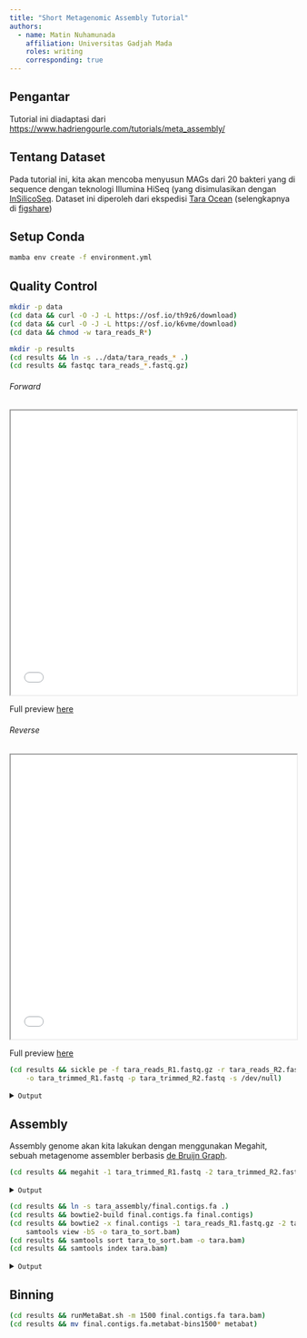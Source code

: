 ```yaml
---
title: "Short Metagenomic Assembly Tutorial"
authors:
  - name: Matin Nuhamunada
    affiliation: Universitas Gadjah Mada
    roles: writing
    corresponding: true
---
```


## Pengantar

Tutorial ini diadaptasi dari [https://www.hadriengourle.com/tutorials/meta_assembly/](https://www.hadriengourle.com/tutorials/meta_assembly/)

## Tentang Dataset
Pada tutorial ini, kita akan mencoba menyusun MAGs dari 20 bakteri yang di sequence dengan teknologi Illumina HiSeq (yang disimulasikan dengan [InSilicoSeq](http://insilicoseq.readthedocs.io/). Dataset ini diperoleh dari ekspedisi [Tara Ocean](http://ocean-microbiome.embl.de/companion.html) (selengkapnya di [figshare](https://figshare.com/articles/TARA-NON-REDUNDANT-MAGs/4902923/1))

## Setup Conda

```bash
mamba env create -f environment.yml
```

## Quality Control
```bash
mkdir -p data
(cd data && curl -O -J -L https://osf.io/th9z6/download)
(cd data && curl -O -J -L https://osf.io/k6vme/download)
(cd data && chmod -w tara_reads_R*)
```

```bash
mkdir -p results
(cd results && ln -s ../data/tara_reads_* .)
(cd results && fastqc tara_reads_*.fastq.gz)
```

:::{.panel-tabset}

###### Forward

<iframe src="results/tara_reads_R1_fastqc.html" width="100%" height="500px"></iframe>
Full preview <a href="results/tara_reads_R1_fastqc.html" target="_blank">here</a>

###### Reverse

<iframe src="results/tara_reads_R2_fastqc.html" width="100%" height="500px"></iframe>
Full preview <a href="results/tara_reads_R2_fastqc.html" target="_blank">here</a>
:::

```bash
(cd results && sickle pe -f tara_reads_R1.fastq.gz -r tara_reads_R2.fastq.gz -t sanger \
    -o tara_trimmed_R1.fastq -p tara_trimmed_R2.fastq -s /dev/null)
```
<details>
<summary>`Output`</summary>
```bash
FastQ paired records kept: 2995072 (1497536 pairs)
FastQ single records kept: 2460 (from PE1: 2366, from PE2: 94)
FastQ paired records discarded: 0 (0 pairs)
FastQ single records discarded: 2460 (from PE1: 94, from PE2: 2366)
```
</details>

## Assembly

Assembly genome akan kita lakukan dengan menggunakan Megahit, sebuah metagenome assembler berbasis [de Bruijn Graph](https://data-science-sequencing.github.io/Win2018/lectures/lecture7/).

```bash
(cd results && megahit -1 tara_trimmed_R1.fastq -2 tara_trimmed_R2.fastq -o tara_assembly)
```

<details>
<summary>`Output`</summary>
```bash
2025-02-12 22:45:50 - MEGAHIT v1.2.9
2025-02-12 22:45:50 - Using megahit_core with POPCNT and BMI2 support
2025-02-12 22:45:50 - Convert reads to binary library
2025-02-12 22:45:51 - b'INFO  sequence/io/sequence_lib.cpp  :   75 - Lib 0 (/home/matinnu/courses/short_read_metagenomics_tutorial/results/tara_trimmed_R1.fastq,/home/matinnu/courses/short_read_metagenomics_tutorial/results/tara_trimmed_R2.fastq): pe, 2995072 reads, 126 max length'
2025-02-12 22:45:51 - b'INFO  utils/utils.h                 :  152 - Real: 1.0162\tuser: 0.7983\tsys: 0.3193\tmaxrss: 184692'
2025-02-12 22:45:51 - k-max reset to: 141 
2025-02-12 22:45:51 - Start assembly. Number of CPU threads 22 
2025-02-12 22:45:51 - k list: 21,29,39,59,79,99,119,141 
2025-02-12 22:45:51 - Memory used: 15093769420
2025-02-12 22:45:51 - Extract solid (k+1)-mers for k = 21 
2025-02-12 22:46:11 - Build graph for k = 21 
2025-02-12 22:46:17 - Assemble contigs from SdBG for k = 21
2025-02-12 22:46:35 - Local assembly for k = 21
2025-02-12 22:46:53 - Extract iterative edges from k = 21 to 29 
2025-02-12 22:46:55 - Build graph for k = 29 
2025-02-12 22:46:59 - Assemble contigs from SdBG for k = 29
2025-02-12 22:47:17 - Local assembly for k = 29
2025-02-12 22:47:30 - Extract iterative edges from k = 29 to 39 
2025-02-12 22:47:32 - Build graph for k = 39 
2025-02-12 22:47:36 - Assemble contigs from SdBG for k = 39
2025-02-12 22:47:55 - Local assembly for k = 39
2025-02-12 22:48:14 - Extract iterative edges from k = 39 to 59 
2025-02-12 22:48:17 - Build graph for k = 59 
2025-02-12 22:48:22 - Assemble contigs from SdBG for k = 59
2025-02-12 22:48:40 - Local assembly for k = 59
2025-02-12 22:49:03 - Extract iterative edges from k = 59 to 79 
2025-02-12 22:49:05 - Build graph for k = 79 
2025-02-12 22:49:09 - Assemble contigs from SdBG for k = 79
2025-02-12 22:49:28 - Local assembly for k = 79
2025-02-12 22:49:50 - Extract iterative edges from k = 79 to 99 
2025-02-12 22:49:52 - Build graph for k = 99 
2025-02-12 22:49:56 - Assemble contigs from SdBG for k = 99
2025-02-12 22:50:15 - Local assembly for k = 99
2025-02-12 22:50:42 - Extract iterative edges from k = 99 to 119 
2025-02-12 22:50:44 - Build graph for k = 119 
2025-02-12 22:50:48 - Assemble contigs from SdBG for k = 119
2025-02-12 22:51:09 - Local assembly for k = 119
2025-02-12 22:51:30 - Extract iterative edges from k = 119 to 141 
2025-02-12 22:51:30 - Build graph for k = 141 
2025-02-12 22:51:34 - Assemble contigs from SdBG for k = 141
2025-02-12 22:51:49 - Merging to output final contigs 
2025-02-12 22:51:49 - 5826 contigs, total 23054620 bp, min 215 bp, max 2448145 bp, avg 3957 bp, N50 21953 bp
2025-02-12 22:51:49 - ALL DONE. Time elapsed: 35
```
</details>

```bash
(cd results && ln -s tara_assembly/final.contigs.fa .)
(cd results && bowtie2-build final.contigs.fa final.contigs)
(cd results && bowtie2 -x final.contigs -1 tara_reads_R1.fastq.gz -2 tara_reads_R2.fastq.gz | \
    samtools view -bS -o tara_to_sort.bam)
(cd results && samtools sort tara_to_sort.bam -o tara.bam)
(cd results && samtools index tara.bam)
```

<details>
<summary>`Output`</summary>
```bash
Settings:
  Output files: "final.contigs.*.bt2"
  Line rate: 6 (line is 64 bytes)
  Lines per side: 1 (side is 64 bytes)
  Offset rate: 4 (one in 16)
  FTable chars: 10
  Strings: unpacked
  Max bucket size: default
  Max bucket size, sqrt multiplier: default
  Max bucket size, len divisor: 4
  Difference-cover sample period: 1024
  Endianness: little
  Actual local endianness: little
  Sanity checking: disabled
  Assertions: disabled
  Random seed: 0
  Sizeofs: void*:8, int:4, long:8, size_t:8
Input files DNA, FASTA:
  final.contigs.fa
Building a SMALL index
Reading reference sizes
  Time reading reference sizes: 00:00:00
Calculating joined length
Writing header
Reserving space for joined string
Joining reference sequences
  Time to join reference sequences: 00:00:00
bmax according to bmaxDivN setting: 5763655
Using parameters --bmax 4322742 --dcv 1024
  Doing ahead-of-time memory usage test
  Passed!  Constructing with these parameters: --bmax 4322742 --dcv 1024
Constructing suffix-array element generator
Building DifferenceCoverSample
  Building sPrime
  Building sPrimeOrder
  V-Sorting samples
  V-Sorting samples time: 00:00:00
  Allocating rank array
  Ranking v-sort output
  Ranking v-sort output time: 00:00:00
  Invoking Larsson-Sadakane on ranks
  Invoking Larsson-Sadakane on ranks time: 00:00:01
  Sanity-checking and returning
Building samples
Reserving space for 12 sample suffixes
Generating random suffixes
QSorting 12 sample offsets, eliminating duplicates
QSorting sample offsets, eliminating duplicates time: 00:00:00
Multikey QSorting 12 samples
  (Using difference cover)
  Multikey QSorting samples time: 00:00:00
Calculating bucket sizes
Splitting and merging
  Splitting and merging time: 00:00:00
Split 2, merged 7; iterating...
Splitting and merging
  Splitting and merging time: 00:00:00
Split 1, merged 0; iterating...
Splitting and merging
  Splitting and merging time: 00:00:00
Split 1, merged 1; iterating...
Splitting and merging
  Splitting and merging time: 00:00:00
Avg bucket size: 2.88183e+06 (target: 4322741)
Converting suffix-array elements to index image
Allocating ftab, absorbFtab
Entering Ebwt loop
Getting block 1 of 8
  Reserving size (4322742) for bucket 1
  Calculating Z arrays for bucket 1
  Entering block accumulator loop for bucket 1:
  bucket 1: 10%
  bucket 1: 20%
  bucket 1: 30%
  bucket 1: 40%
  bucket 1: 50%
  bucket 1: 60%
  bucket 1: 70%
  bucket 1: 80%
  bucket 1: 90%
  bucket 1: 100%
  Sorting block of length 4137201 for bucket 1
  (Using difference cover)
  Sorting block time: 00:00:01
Returning block of 4137202 for bucket 1
Getting block 2 of 8
  Reserving size (4322742) for bucket 2
  Calculating Z arrays for bucket 2
  Entering block accumulator loop for bucket 2:
  bucket 2: 10%
  bucket 2: 20%
  bucket 2: 30%
  bucket 2: 40%
  bucket 2: 50%
  bucket 2: 60%
  bucket 2: 70%
  bucket 2: 80%
  bucket 2: 90%
  bucket 2: 100%
  Sorting block of length 3179054 for bucket 2
  (Using difference cover)
  Sorting block time: 00:00:00
Returning block of 3179055 for bucket 2
Getting block 3 of 8
  Reserving size (4322742) for bucket 3
  Calculating Z arrays for bucket 3
  Entering block accumulator loop for bucket 3:
  bucket 3: 10%
  bucket 3: 20%
  bucket 3: 30%
  bucket 3: 40%
  bucket 3: 50%
  bucket 3: 60%
  bucket 3: 70%
  bucket 3: 80%
  bucket 3: 90%
  bucket 3: 100%
  Sorting block of length 2213233 for bucket 3
  (Using difference cover)
  Sorting block time: 00:00:00
Returning block of 2213234 for bucket 3
Getting block 4 of 8
  Reserving size (4322742) for bucket 4
  Calculating Z arrays for bucket 4
  Entering block accumulator loop for bucket 4:
  bucket 4: 10%
  bucket 4: 20%
  bucket 4: 30%
  bucket 4: 40%
  bucket 4: 50%
  bucket 4: 60%
  bucket 4: 70%
  bucket 4: 80%
  bucket 4: 90%
  bucket 4: 100%
  Sorting block of length 2638513 for bucket 4
  (Using difference cover)
  Sorting block time: 00:00:01
Returning block of 2638514 for bucket 4
Getting block 5 of 8
  Reserving size (4322742) for bucket 5
  Calculating Z arrays for bucket 5
  Entering block accumulator loop for bucket 5:
  bucket 5: 10%
  bucket 5: 20%
  bucket 5: 30%
  bucket 5: 40%
  bucket 5: 50%
  bucket 5: 60%
  bucket 5: 70%
  bucket 5: 80%
  bucket 5: 90%
  bucket 5: 100%
  Sorting block of length 2630120 for bucket 5
  (Using difference cover)
  Sorting block time: 00:00:00
Returning block of 2630121 for bucket 5
Getting block 6 of 8
  Reserving size (4322742) for bucket 6
  Calculating Z arrays for bucket 6
  Entering block accumulator loop for bucket 6:
  bucket 6: 10%
  bucket 6: 20%
  bucket 6: 30%
  bucket 6: 40%
  bucket 6: 50%
  bucket 6: 60%
  bucket 6: 70%
  bucket 6: 80%
  bucket 6: 90%
  bucket 6: 100%
  Sorting block of length 3107963 for bucket 6
  (Using difference cover)
  Sorting block time: 00:00:00
Returning block of 3107964 for bucket 6
Getting block 7 of 8
  Reserving size (4322742) for bucket 7
  Calculating Z arrays for bucket 7
  Entering block accumulator loop for bucket 7:
  bucket 7: 10%
  bucket 7: 20%
  bucket 7: 30%
  bucket 7: 40%
  bucket 7: 50%
  bucket 7: 60%
  bucket 7: 70%
  bucket 7: 80%
  bucket 7: 90%
  bucket 7: 100%
  Sorting block of length 2715977 for bucket 7
  (Using difference cover)
  Sorting block time: 00:00:01
Returning block of 2715978 for bucket 7
Getting block 8 of 8
  Reserving size (4322742) for bucket 8
  Calculating Z arrays for bucket 8
  Entering block accumulator loop for bucket 8:
  bucket 8: 10%
  bucket 8: 20%
  bucket 8: 30%
  bucket 8: 40%
  bucket 8: 50%
  bucket 8: 60%
  bucket 8: 70%
  bucket 8: 80%
  bucket 8: 90%
  bucket 8: 100%
  Sorting block of length 2432552 for bucket 8
  (Using difference cover)
  Sorting block time: 00:00:00
Returning block of 2432553 for bucket 8
Exited Ebwt loop
fchr[A]: 0
fchr[C]: 5752548
fchr[G]: 11542726
fchr[T]: 17335916
fchr[$]: 23054620
Exiting Ebwt::buildToDisk()
Returning from initFromVector
Wrote 12195856 bytes to primary EBWT file: final.contigs.1.bt2.tmp
Wrote 5763660 bytes to secondary EBWT file: final.contigs.2.bt2.tmp
Re-opening _in1 and _in2 as input streams
Returning from Ebwt constructor
Headers:
    len: 23054620
    bwtLen: 23054621
    sz: 5763655
    bwtSz: 5763656
    lineRate: 6
    offRate: 4
    offMask: 0xfffffff0
    ftabChars: 10
    eftabLen: 20
    eftabSz: 80
    ftabLen: 1048577
    ftabSz: 4194308
    offsLen: 1440914
    offsSz: 5763656
    lineSz: 64
    sideSz: 64
    sideBwtSz: 48
    sideBwtLen: 192
    numSides: 120077
    numLines: 120077
    ebwtTotLen: 7684928
    ebwtTotSz: 7684928
    color: 0
    reverse: 0
Total time for call to driver() for forward index: 00:00:08
Reading reference sizes
  Time reading reference sizes: 00:00:00
Calculating joined length
Writing header
Reserving space for joined string
Joining reference sequences
  Time to join reference sequences: 00:00:00
  Time to reverse reference sequence: 00:00:00
bmax according to bmaxDivN setting: 5763655
Using parameters --bmax 4322742 --dcv 1024
  Doing ahead-of-time memory usage test
  Passed!  Constructing with these parameters: --bmax 4322742 --dcv 1024
Constructing suffix-array element generator
Building DifferenceCoverSample
  Building sPrime
  Building sPrimeOrder
  V-Sorting samples
  V-Sorting samples time: 00:00:00
  Allocating rank array
  Ranking v-sort output
  Ranking v-sort output time: 00:00:00
  Invoking Larsson-Sadakane on ranks
  Invoking Larsson-Sadakane on ranks time: 00:00:00
  Sanity-checking and returning
Building samples
Reserving space for 12 sample suffixes
Generating random suffixes
QSorting 12 sample offsets, eliminating duplicates
QSorting sample offsets, eliminating duplicates time: 00:00:00
Multikey QSorting 12 samples
  (Using difference cover)
  Multikey QSorting samples time: 00:00:00
Calculating bucket sizes
Splitting and merging
  Splitting and merging time: 00:00:00
Split 2, merged 6; iterating...
Splitting and merging
  Splitting and merging time: 00:00:00
Avg bucket size: 2.88183e+06 (target: 4322741)
Converting suffix-array elements to index image
Allocating ftab, absorbFtab
Entering Ebwt loop
Getting block 1 of 8
  Reserving size (4322742) for bucket 1
  Calculating Z arrays for bucket 1
  Entering block accumulator loop for bucket 1:
  bucket 1: 10%
  bucket 1: 20%
  bucket 1: 30%
  bucket 1: 40%
  bucket 1: 50%
  bucket 1: 60%
  bucket 1: 70%
  bucket 1: 80%
  bucket 1: 90%
  bucket 1: 100%
  Sorting block of length 3053661 for bucket 1
  (Using difference cover)
  Sorting block time: 00:00:00
Returning block of 3053662 for bucket 1
Getting block 2 of 8
  Reserving size (4322742) for bucket 2
  Calculating Z arrays for bucket 2
  Entering block accumulator loop for bucket 2:
  bucket 2: 10%
  bucket 2: 20%
  bucket 2: 30%
  bucket 2: 40%
  bucket 2: 50%
  bucket 2: 60%
  bucket 2: 70%
  bucket 2: 80%
  bucket 2: 90%
  bucket 2: 100%
  Sorting block of length 2698885 for bucket 2
  (Using difference cover)
  Sorting block time: 00:00:01
Returning block of 2698886 for bucket 2
Getting block 3 of 8
  Reserving size (4322742) for bucket 3
  Calculating Z arrays for bucket 3
  Entering block accumulator loop for bucket 3:
  bucket 3: 10%
  bucket 3: 20%
  bucket 3: 30%
  bucket 3: 40%
  bucket 3: 50%
  bucket 3: 60%
  bucket 3: 70%
  bucket 3: 80%
  bucket 3: 90%
  bucket 3: 100%
  Sorting block of length 2218194 for bucket 3
  (Using difference cover)
  Sorting block time: 00:00:00
Returning block of 2218195 for bucket 3
Getting block 4 of 8
  Reserving size (4322742) for bucket 4
  Calculating Z arrays for bucket 4
  Entering block accumulator loop for bucket 4:
  bucket 4: 10%
  bucket 4: 20%
  bucket 4: 30%
  bucket 4: 40%
  bucket 4: 50%
  bucket 4: 60%
  bucket 4: 70%
  bucket 4: 80%
  bucket 4: 90%
  bucket 4: 100%
  Sorting block of length 2795622 for bucket 4
  (Using difference cover)
  Sorting block time: 00:00:00
Returning block of 2795623 for bucket 4
Getting block 5 of 8
  Reserving size (4322742) for bucket 5
  Calculating Z arrays for bucket 5
  Entering block accumulator loop for bucket 5:
  bucket 5: 10%
  bucket 5: 20%
  bucket 5: 30%
  bucket 5: 40%
  bucket 5: 50%
  bucket 5: 60%
  bucket 5: 70%
  bucket 5: 80%
  bucket 5: 90%
  bucket 5: 100%
  Sorting block of length 2214292 for bucket 5
  (Using difference cover)
  Sorting block time: 00:00:00
Returning block of 2214293 for bucket 5
Getting block 6 of 8
  Reserving size (4322742) for bucket 6
  Calculating Z arrays for bucket 6
  Entering block accumulator loop for bucket 6:
  bucket 6: 10%
  bucket 6: 20%
  bucket 6: 30%
  bucket 6: 40%
  bucket 6: 50%
  bucket 6: 60%
  bucket 6: 70%
  bucket 6: 80%
  bucket 6: 90%
  bucket 6: 100%
  Sorting block of length 2133259 for bucket 6
  (Using difference cover)
  Sorting block time: 00:00:01
Returning block of 2133260 for bucket 6
Getting block 7 of 8
  Reserving size (4322742) for bucket 7
  Calculating Z arrays for bucket 7
  Entering block accumulator loop for bucket 7:
  bucket 7: 10%
  bucket 7: 20%
  bucket 7: 30%
  bucket 7: 40%
  bucket 7: 50%
  bucket 7: 60%
  bucket 7: 70%
  bucket 7: 80%
  bucket 7: 90%
  bucket 7: 100%
  Sorting block of length 3879811 for bucket 7
  (Using difference cover)
  Sorting block time: 00:00:00
Returning block of 3879812 for bucket 7
Getting block 8 of 8
  Reserving size (4322742) for bucket 8
  Calculating Z arrays for bucket 8
  Entering block accumulator loop for bucket 8:
  bucket 8: 10%
  bucket 8: 20%
  bucket 8: 30%
  bucket 8: 40%
  bucket 8: 50%
  bucket 8: 60%
  bucket 8: 70%
  bucket 8: 80%
  bucket 8: 90%
  bucket 8: 100%
  Sorting block of length 4060889 for bucket 8
  (Using difference cover)
  Sorting block time: 00:00:00
Returning block of 4060890 for bucket 8
Exited Ebwt loop
fchr[A]: 0
fchr[C]: 5752548
fchr[G]: 11542726
fchr[T]: 17335916
fchr[$]: 23054620
Exiting Ebwt::buildToDisk()
Returning from initFromVector
Wrote 12195856 bytes to primary EBWT file: final.contigs.rev.1.bt2.tmp
Wrote 5763660 bytes to secondary EBWT file: final.contigs.rev.2.bt2.tmp
Re-opening _in1 and _in2 as input streams
Returning from Ebwt constructor
Headers:
    len: 23054620
    bwtLen: 23054621
    sz: 5763655
    bwtSz: 5763656
    lineRate: 6
    offRate: 4
    offMask: 0xfffffff0
    ftabChars: 10
    eftabLen: 20
    eftabSz: 80
    ftabLen: 1048577
    ftabSz: 4194308
    offsLen: 1440914
    offsSz: 5763656
    lineSz: 64
    sideSz: 64
    sideBwtSz: 48
    sideBwtLen: 192
    numSides: 120077
    numLines: 120077
    ebwtTotLen: 7684928
    ebwtTotSz: 7684928
    color: 0
    reverse: 1
Total time for backward call to driver() for mirror index: 00:00:08
Renaming final.contigs.3.bt2.tmp to final.contigs.3.bt2
Renaming final.contigs.4.bt2.tmp to final.contigs.4.bt2
Renaming final.contigs.1.bt2.tmp to final.contigs.1.bt2
Renaming final.contigs.2.bt2.tmp to final.contigs.2.bt2
Renaming final.contigs.rev.1.bt2.tmp to final.contigs.rev.1.bt2
Renaming final.contigs.rev.2.bt2.tmp to final.contigs.rev.2.bt2
1499996 reads; of these:
  1499996 (100.00%) were paired; of these:
    1067143 (71.14%) aligned concordantly 0 times
    432632 (28.84%) aligned concordantly exactly 1 time
    221 (0.01%) aligned concordantly >1 times
    ----
    1067143 pairs aligned concordantly 0 times; of these:
      1048579 (98.26%) aligned discordantly 1 time
    ----
    18564 pairs aligned 0 times concordantly or discordantly; of these:
      37128 mates make up the pairs; of these:
        13221 (35.61%) aligned 0 times
        16950 (45.65%) aligned exactly 1 time
        6957 (18.74%) aligned >1 times
99.56% overall alignment rate
[bam_sort_core] merging from 1 files and 1 in-memory blocks...
```
</details>

## Binning

```bash
(cd results && runMetaBat.sh -m 1500 final.contigs.fa tara.bam)
(cd results && mv final.contigs.fa.metabat-bins1500* metabat)
```